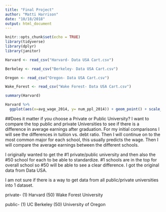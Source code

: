 ```yaml
---
title: "Final Project"
author: "Matti Harrison"
date: "10/18/2018"
output: html_document
---
```


```r
knitr::opts_chunk$set(echo = TRUE)
library(tidyverse)
library(dplyr)
library(janitor)

Harvard <- read_csv("Harvard- Data USA Cart.csv")

Berkeley <- read_csv("Berkeley- Data USA Cart.csv")

Oregon <- read_csv("Oregon- Data USA Cart.csv")

Wake_Forest <- read_csv("Wake Forest- Data USA Cart.csv")
```


```r
summary(Harvard) 

Harvard %>% 
  ggplot(aes(x=avg_wage_2014, y= num_ppl_2014)) + geom_point() + scale_y_log10()
```

##Does it matter if you choose a Private or Public University?
I want to compare the top public and private Universities to see if there is a difference in average earnings after graduation.  For my initial comparisons I will see the differences in tuition vs. debt ratio.  Then I will continue on to the most common major for each school, this usually predicts the wage.  Then I will compare the average earnings between the different schools.  

I originally wanted to get the #1 private/public university and then also the #50 school for each to be able to standardize.  #1 schools are in the top for overall school so #50 will be able to see a clear difference.  I got the original data from Data USA.
 
I am not sure if there is a way to get data from all public/private universities into 1 dataset.  

private- (1) Harvard (50) Wake Forest University

public- (1) UC Berkeley (50) University of Oregon




